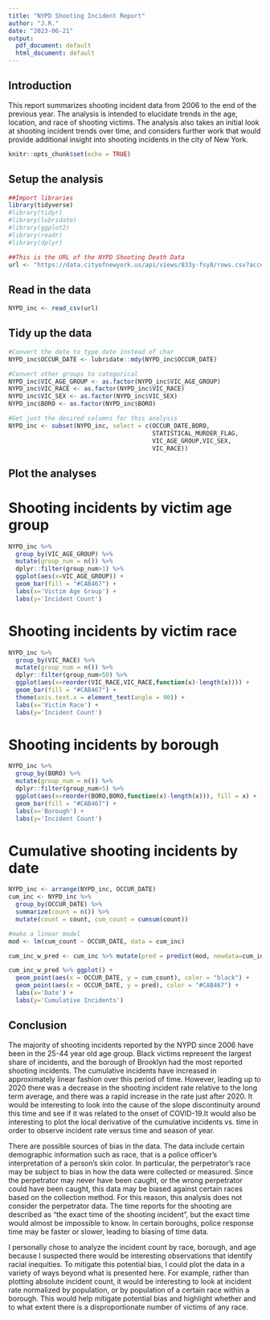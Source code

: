 ---
title: "NYPD Shooting Incident Report"
author: "J.R."
date: "2023-06-21"
output:
  pdf_document: default
  html_document: default
---

## Introduction

This report summarizes shooting incident data from 2006 to the end of the previous year. The analysis is intended to elucidate trends in the age, location, and race of shooting victims. The analysis also takes an initial look at shooting incident trends over time, and considers further work that would provide additional insight into shooting incidents in the city of New York.  

```{r setup, include=FALSE}
knitr::opts_chunk$set(echo = TRUE)
```

## Setup the analysis

```{r get_NYPD_data, message = FALSE}
##Import libraries
library(tidyverse)
#library(tidyr)
#library(lubridate)
#library(ggplot2)
#library(readr)
#library(dplyr)

##This is the URL of the NYPD Shooting Death Data
url <- "https://data.cityofnewyork.us/api/views/833y-fsy8/rows.csv?accessType=DOWNLOAD"

```

## Read in the data
```{r import_data, message = FALSE}
NYPD_inc <- read_csv(url)

```

## Tidy up the data

```{r tidy_global_data}


#Convert the date to type date instead of char
NYPD_inc$OCCUR_DATE <- lubridate::mdy(NYPD_inc$OCCUR_DATE)

#Convert other groups to categorical
NYPD_inc$VIC_AGE_GROUP <- as.factor(NYPD_inc$VIC_AGE_GROUP)
NYPD_inc$VIC_RACE <- as.factor(NYPD_inc$VIC_RACE)
NYPD_inc$VIC_SEX <- as.factor(NYPD_inc$VIC_SEX)
NYPD_inc$BORO <- as.factor(NYPD_inc$BORO)

#Get just the desired columns for this analysis
NYPD_inc <- subset(NYPD_inc, select = c(OCCUR_DATE,BORO,
                                        STATISTICAL_MURDER_FLAG,
                                        VIC_AGE_GROUP,VIC_SEX,
                                        VIC_RACE))
```

## Plot the analyses

# Shooting incidents by victim age group
```{r age analysis}
NYPD_inc %>%
  group_by(VIC_AGE_GROUP) %>%
  mutate(group_num = n()) %>%
  dplyr::filter(group_num>1) %>%
  ggplot(aes(x=VIC_AGE_GROUP)) +
  geom_bar(fill = "#CAB467") +
  labs(x='Victim Age Group') +
  labs(y='Incident Count')
```

# Shooting incidents by victim race
```{r race analysis}
NYPD_inc %>%
  group_by(VIC_RACE) %>%
  mutate(group_num = n()) %>%
  dplyr::filter(group_num>50) %>%
  ggplot(aes(x=reorder(VIC_RACE,VIC_RACE,function(x)-length(x)))) +
  geom_bar(fill = "#CAB467") +
  theme(axis.text.x = element_text(angle = 90)) +
  labs(x='Victim Race') +
  labs(y='Incident Count')
```

# Shooting incidents by borough
```{r Borough analysis}
NYPD_inc %>%
  group_by(BORO) %>%
  mutate(group_num = n()) %>%
  dplyr::filter(group_num>5) %>%
  ggplot(aes(x=reorder(BORO,BORO,function(x)-length(x))), fill = x) +
  geom_bar(fill = "#CAB467") +
  labs(x='Borough') +
  labs(y='Incident Count')
```

# Cumulative shooting incidents by date
```{r Cumulative incident trend analysis}
NYPD_inc <- arrange(NYPD_inc, OCCUR_DATE)
cum_inc <- NYPD_inc %>%
  group_by(OCCUR_DATE) %>%
  summarize(count = n()) %>%
  mutate(count = count, cum_count = cumsum(count))

#make a linear model
mod <- lm(cum_count ~ OCCUR_DATE, data = cum_inc)

cum_inc_w_pred <- cum_inc %>% mutate(pred = predict(mod, newdata=cum_inc))

cum_inc_w_pred %>% ggplot() +
  geom_point(aes(x = OCCUR_DATE, y = cum_count), color = "black") +
  geom_point(aes(x = OCCUR_DATE, y = pred), color = "#CAB467") +
  labs(x='Date') +
  labs(y='Cumulative Incidents')
```

## Conclusion

The majority of shooting incidents reported by the NYPD since 2006 have been in the 25-44 year old age group. Black victims represent the largest share of incidents, and the borough of Brooklyn had the most reported shooting incidents. The cumulative incidents have increased in approximately linear fashion over this period of time. However, leading up to 2020 there was a decrease in the shooting incident rate relative to the long term average, and there was a rapid increase in the rate just after 2020. It would be interesting to look into the cause of the slope discontinuity around this time and see if it was related to the onset of COVID-19.It would also be interesting to plot the local derivative of the cumulative incidents vs. time in order to observe incident rate versus time and season of year. 

There are possible sources of bias in the data. The data include certain demographic information such as race, that is a police officer's interpretation of a person's skin color. In particular, the perpetrator's race may be subject to bias in how the data were collected or measured. Since the perpetrator may never have been caught, or the wrong perpetrator could have been caught, this data may be biased against certain races based on the collection method. For this reason, this analysis does not consider the perpetrator data. The time reports for the shooting are described as "the exact time of the shooting incident", but the exact time would almost be impossible to know. In certain boroughs, police response time may be faster or slower, leading to biasing of time data. 

I personally chose to analyze the incident count by race, borough, and age because I suspected there would be interesting observations that identify racial inequities. To mitigate this potential bias, I could plot the data in a variety of ways beyond what is presented here. For example, rather than plotting absolute incident count, it would be interesting to look at incident rate normalized by population, or by population of a certain race within a borough. This would help mitigate potential bias and highlight whether and to what extent there is a disproportionate number of victims of any race. 

